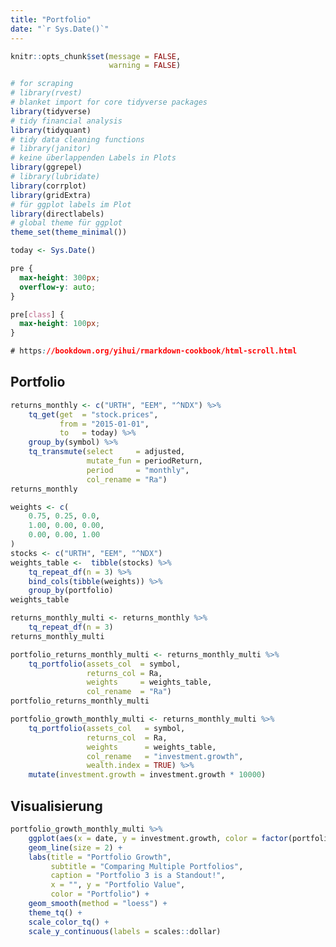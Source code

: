 ```yaml
---
title: "Portfolio"
date: "`r Sys.Date()`"
---
```


```r
knitr::opts_chunk$set(message = FALSE,
                      warning = FALSE)

# for scraping
# library(rvest)
# blanket import for core tidyverse packages
library(tidyverse)
# tidy financial analysis 
library(tidyquant)
# tidy data cleaning functions
# library(janitor)
# keine überlappenden Labels in Plots
library(ggrepel)
# library(lubridate)
library(corrplot)
library(gridExtra)
# für ggplot labels im Plot
library(directlabels)
# global theme für ggplot
theme_set(theme_minimal())

today <- Sys.Date()
```

```css
pre {
  max-height: 300px;
  overflow-y: auto;
}

pre[class] {
  max-height: 100px;
}

# https://bookdown.org/yihui/rmarkdown-cookbook/html-scroll.html
```

## Portfolio

```r
returns_monthly <- c("URTH", "EEM", "^NDX") %>%
    tq_get(get  = "stock.prices",
           from = "2015-01-01",
           to   = today) %>%
    group_by(symbol) %>%
    tq_transmute(select     = adjusted, 
                 mutate_fun = periodReturn, 
                 period     = "monthly", 
                 col_rename = "Ra")
returns_monthly
```


```r
weights <- c(
    0.75, 0.25, 0.0,
    1.00, 0.00, 0.00,
    0.00, 0.00, 1.00
)
stocks <- c("URTH", "EEM", "^NDX")
weights_table <-  tibble(stocks) %>%
    tq_repeat_df(n = 3) %>%
    bind_cols(tibble(weights)) %>%
    group_by(portfolio)
weights_table
```

```r
returns_monthly_multi <- returns_monthly %>%
    tq_repeat_df(n = 3)
returns_monthly_multi
```

```r
portfolio_returns_monthly_multi <- returns_monthly_multi %>%
    tq_portfolio(assets_col  = symbol, 
                 returns_col = Ra, 
                 weights     = weights_table, 
                 col_rename  = "Ra")
portfolio_returns_monthly_multi
```

```r
portfolio_growth_monthly_multi <- returns_monthly_multi %>%
    tq_portfolio(assets_col   = symbol, 
                 returns_col  = Ra, 
                 weights      = weights_table, 
                 col_rename   = "investment.growth",
                 wealth.index = TRUE) %>%
    mutate(investment.growth = investment.growth * 10000)

```

## Visualisierung

```r
portfolio_growth_monthly_multi %>%
    ggplot(aes(x = date, y = investment.growth, color = factor(portfolio))) +
    geom_line(size = 2) +
    labs(title = "Portfolio Growth",
         subtitle = "Comparing Multiple Portfolios",
         caption = "Portfolio 3 is a Standout!",
         x = "", y = "Portfolio Value",
         color = "Portfolio") +
    geom_smooth(method = "loess") +
    theme_tq() +
    scale_color_tq() +
    scale_y_continuous(labels = scales::dollar)
```

